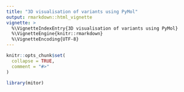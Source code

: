 ```yaml
---
title: "3D visualisation of variants using PyMol"
output: rmarkdown::html_vignette
vignette: >
  %\VignetteIndexEntry{3D visualisation of variants using PyMol}
  %\VignetteEngine{knitr::rmarkdown}
  %\VignetteEncoding{UTF-8}
---
```


```r
knitr::opts_chunk$set(
  collapse = TRUE,
  comment = "#>"
)
```

```r
library(mitor)
```
